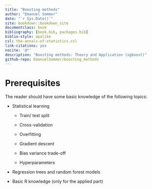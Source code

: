 ```yaml
---
title: "Boosting methods"
author: "Emanuel Sommer"
date: "`r Sys.Date()`"
site: bookdown::bookdown_site
documentclass: book
bibliography: [book.bib, packages.bib]
biblio-style: apalike
csl: the-annals-of-statistics.csl
link-citations: yes
nocite: '@*'
description: "Boosting methods: Theory and Application (xgboost)"
github-repo: EmanuelSommer/boosting_methods
---
```


# Prerequisites

The reader should have some basic knowledge of the following topics:


-   Statistical learning

    -   Train/ test split

    -   Cross-validation

    -   Overfitting
    
    -   Gradient descent
    
    -   Bias variance trade-off
    
    -   Hyperparameters

-   Regression trees and random forest models

-   Basic R knowledge (only for the applied part)
